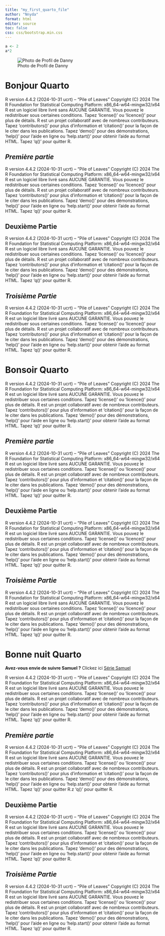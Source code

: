 ```yaml
---
title: "my_first_quarto_file"
author: "Nnyda"
format: html
editor: source
toc: false
css: css/bootstrap.min.css
---
```


```r
a <- 2
a*2
```

![Photo de Profil de Danny](img/wakanda.png){.img-fluid .rounded-circle .start .col-md-3}

# Bonjour Quarto

R version 4.4.2 (2024-10-31 ucrt) -- "Pile of Leaves" Copyright (C) 2024 The R Foundation for Statistical Computing Platform: x86_64-w64-mingw32/x64 R est un logiciel libre livré sans AUCUNE GARANTIE. Vous pouvez le redistribuer sous certaines conditions. Tapez 'license()' ou 'licence()' pour plus de détails. R est un projet collaboratif avec de nombreux contributeurs. Tapez 'contributors()' pour plus d'information et 'citation()' pour la façon de le citer dans les publications. Tapez 'demo()' pour des démonstrations, 'help()' pour l'aide en ligne ou 'help.start()' pour obtenir l'aide au format HTML. Tapez 'q()' pour quitter R.

## *Première partie*

R version 4.4.2 (2024-10-31 ucrt) -- "Pile of Leaves" Copyright (C) 2024 The R Foundation for Statistical Computing Platform: x86_64-w64-mingw32/x64 R est un logiciel libre livré sans AUCUNE GARANTIE. Vous pouvez le redistribuer sous certaines conditions. Tapez 'license()' ou 'licence()' pour plus de détails. R est un projet collaboratif avec de nombreux contributeurs. Tapez 'contributors()' pour plus d'information et 'citation()' pour la façon de le citer dans les publications. Tapez 'demo()' pour des démonstrations, 'help()' pour l'aide en ligne ou 'help.start()' pour obtenir l'aide au format HTML. Tapez 'q()' pour quitter R.

## **Deuxième Partie**

R version 4.4.2 (2024-10-31 ucrt) -- "Pile of Leaves" Copyright (C) 2024 The R Foundation for Statistical Computing Platform: x86_64-w64-mingw32/x64 R est un logiciel libre livré sans AUCUNE GARANTIE. Vous pouvez le redistribuer sous certaines conditions. Tapez 'license()' ou 'licence()' pour plus de détails. R est un projet collaboratif avec de nombreux contributeurs. Tapez 'contributors()' pour plus d'information et 'citation()' pour la façon de le citer dans les publications. Tapez 'demo()' pour des démonstrations, 'help()' pour l'aide en ligne ou 'help.start()' pour obtenir l'aide au format HTML. Tapez 'q()' pour quitter R.

## ***Troisième Partie***

R version 4.4.2 (2024-10-31 ucrt) -- "Pile of Leaves" Copyright (C) 2024 The R Foundation for Statistical Computing Platform: x86_64-w64-mingw32/x64 R est un logiciel libre livré sans AUCUNE GARANTIE. Vous pouvez le redistribuer sous certaines conditions. Tapez 'license()' ou 'licence()' pour plus de détails. R est un projet collaboratif avec de nombreux contributeurs. Tapez 'contributors()' pour plus d'information et 'citation()' pour la façon de le citer dans les publications. Tapez 'demo()' pour des démonstrations, 'help()' pour l'aide en ligne ou 'help.start()' pour obtenir l'aide au format HTML. Tapez 'q()' pour quitter R.

# Bonsoir Quarto

R version 4.4.2 (2024-10-31 ucrt) -- "Pile of Leaves" Copyright (C) 2024 The R Foundation for Statistical Computing Platform: x86_64-w64-mingw32/x64 R est un logiciel libre livré sans AUCUNE GARANTIE. Vous pouvez le redistribuer sous certaines conditions. Tapez 'license()' ou 'licence()' pour plus de détails. R est un projet collaboratif avec de nombreux contributeurs. Tapez 'contributors()' pour plus d'information et 'citation()' pour la façon de le citer dans les publications. Tapez 'demo()' pour des démonstrations, 'help()' pour l'aide en ligne ou 'help.start()' pour obtenir l'aide au format HTML. Tapez 'q()' pour quitter R.

## *Première partie*

R version 4.4.2 (2024-10-31 ucrt) -- "Pile of Leaves" Copyright (C) 2024 The R Foundation for Statistical Computing Platform: x86_64-w64-mingw32/x64 R est un logiciel libre livré sans AUCUNE GARANTIE. Vous pouvez le redistribuer sous certaines conditions. Tapez 'license()' ou 'licence()' pour plus de détails. R est un projet collaboratif avec de nombreux contributeurs. Tapez 'contributors()' pour plus d'information et 'citation()' pour la façon de le citer dans les publications. Tapez 'demo()' pour des démonstrations, 'help()' pour l'aide en ligne ou 'help.start()' pour obtenir l'aide au format HTML. Tapez 'q()' pour quitter R.

## **Deuxième Partie**

R version 4.4.2 (2024-10-31 ucrt) -- "Pile of Leaves" Copyright (C) 2024 The R Foundation for Statistical Computing Platform: x86_64-w64-mingw32/x64 R est un logiciel libre livré sans AUCUNE GARANTIE. Vous pouvez le redistribuer sous certaines conditions. Tapez 'license()' ou 'licence()' pour plus de détails. R est un projet collaboratif avec de nombreux contributeurs. Tapez 'contributors()' pour plus d'information et 'citation()' pour la façon de le citer dans les publications. Tapez 'demo()' pour des démonstrations, 'help()' pour l'aide en ligne ou 'help.start()' pour obtenir l'aide au format HTML. Tapez 'q()' pour quitter R.

## ***Troisième Partie***

R version 4.4.2 (2024-10-31 ucrt) -- "Pile of Leaves" Copyright (C) 2024 The R Foundation for Statistical Computing Platform: x86_64-w64-mingw32/x64 R est un logiciel libre livré sans AUCUNE GARANTIE. Vous pouvez le redistribuer sous certaines conditions. Tapez 'license()' ou 'licence()' pour plus de détails. R est un projet collaboratif avec de nombreux contributeurs. Tapez 'contributors()' pour plus d'information et 'citation()' pour la façon de le citer dans les publications. Tapez 'demo()' pour des démonstrations, 'help()' pour l'aide en ligne ou 'help.start()' pour obtenir l'aide au format HTML. Tapez 'q()' pour quitter R.

# Bonne nuit Quarto

**Avez-vous envie de suivre Samuel ?** Clickez ici [Série Samuel](https://www.arte.tv/fr/videos/RC-024878/samuel/)

R version 4.4.2 (2024-10-31 ucrt) -- "Pile of Leaves" Copyright (C) 2024 The R Foundation for Statistical Computing Platform: x86_64-w64-mingw32/x64 R est un logiciel libre livré sans AUCUNE GARANTIE. Vous pouvez le redistribuer sous certaines conditions. Tapez 'license()' ou 'licence()' pour plus de détails. R est un projet collaboratif avec de nombreux contributeurs. Tapez 'contributors()' pour plus d'information et 'citation()' pour la façon de le citer dans les publications. Tapez 'demo()' pour des démonstrations, 'help()' pour l'aide en ligne ou 'help.start()' pour obtenir l'aide au format HTML. Tapez 'q()' pour quitter R.

## *Première partie*

R version 4.4.2 (2024-10-31 ucrt) -- "Pile of Leaves" Copyright (C) 2024 The R Foundation for Statistical Computing Platform: x86_64-w64-mingw32/x64 R est un logiciel libre livré sans AUCUNE GARANTIE. Vous pouvez le redistribuer sous certaines conditions. Tapez 'license()' ou 'licence()' pour plus de détails. R est un projet collaboratif avec de nombreux contributeurs. Tapez 'contributors()' pour plus d'information et 'citation()' pour la façon de le citer dans les publications. Tapez 'demo()' pour des démonstrations, 'help()' pour l'aide en ligne ou 'help.start()' pour obtenir l'aide au format HTML. Tapez 'q()' pour quitter R.z 'q()' pour quitter R.

## **Deuxième Partie**

R version 4.4.2 (2024-10-31 ucrt) -- "Pile of Leaves" Copyright (C) 2024 The R Foundation for Statistical Computing Platform: x86_64-w64-mingw32/x64 R est un logiciel libre livré sans AUCUNE GARANTIE. Vous pouvez le redistribuer sous certaines conditions. Tapez 'license()' ou 'licence()' pour plus de détails. R est un projet collaboratif avec de nombreux contributeurs. Tapez 'contributors()' pour plus d'information et 'citation()' pour la façon de le citer dans les publications. Tapez 'demo()' pour des démonstrations, 'help()' pour l'aide en ligne ou 'help.start()' pour obtenir l'aide au format HTML. Tapez 'q()' pour quitter R.

## ***Troisième Partie***

R version 4.4.2 (2024-10-31 ucrt) -- "Pile of Leaves" Copyright (C) 2024 The R Foundation for Statistical Computing Platform: x86_64-w64-mingw32/x64 R est un logiciel libre livré sans AUCUNE GARANTIE. Vous pouvez le redistribuer sous certaines conditions. Tapez 'license()' ou 'licence()' pour plus de détails. R est un projet collaboratif avec de nombreux contributeurs. Tapez 'contributors()' pour plus d'information et 'citation()' pour la façon de le citer dans les publications. Tapez 'demo()' pour des démonstrations, 'help()' pour l'aide en ligne ou 'help.start()' pour obtenir l'aide au format HTML. Tapez 'q()' pour quitter R.
